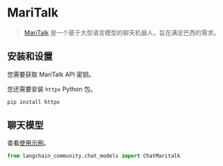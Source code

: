 # MariTalk

>[MariTalk](https://www.maritaca.ai/en) 是一个基于大型语言模型的聊天机器人，旨在满足巴西的需求。

## 安装和设置

您需要获取 MariTalk API 密钥。

您还需要安装 `httpx` Python 包。

```bash
pip install httpx
```

## 聊天模型

查看[使用示例](/docs/integrations/chat/maritalk)。

```python
from langchain_community.chat_models import ChatMaritalk
```
